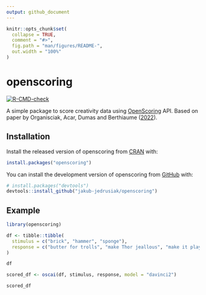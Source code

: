 ```yaml
---
output: github_document
---
```


<!-- README.md is generated from README.Rmd. Please edit that file -->

```r
knitr::opts_chunk$set(
  collapse = TRUE,
  comment = "#>",
  fig.path = "man/figures/README-",
  out.width = "100%"
)
```

# openscoring

<!-- badges: start -->
[![R-CMD-check](https://github.com/jakub-jedrusiak/openscoring/actions/workflows/R-CMD-check.yaml/badge.svg)](https://github.com/jakub-jedrusiak/openscoring/actions/workflows/R-CMD-check.yaml)
<!-- badges: end -->

A simple package to score creativity data using [OpenScoring](https://openscoring.du.edu/) API. Based on paper by Organisciak, Acar, Dumas and Berthiaume ([2022](https://doi.org/10.13140/RG.2.2.32393.31840)).

## Installation

Install the released version of openscoring from [CRAN](https://CRAN.R-project.org) with:

``` r
install.packages("openscoring")
```

You can install the development version of openscoring from [GitHub](https://github.com/) with:

``` r
# install.packages("devtools")
devtools::install_github("jakub-jedrusiak/openscoring")
```

## Example

```r
library(openscoring)

df <- tibble::tibble(
  stimulus = c("brick", "hammer", "sponge"),
  response = c("butter for trolls", "make Thor jeallous", "make it play in a kids show")
)

df

scored_df <- oscai(df, stimulus, response, model = "davinci2")

scored_df
```
